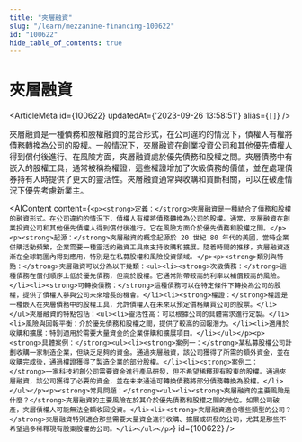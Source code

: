 ```yaml
---
title: "夾層融資"
slug: "/learn/mezzanine-financing-100622"
id: "100622"
hide_table_of_contents: true
---
```



# 夾層融資

<ArticleMeta id={100622} updatedAt={'2023-09-26 13:58:51'} alias={`[]`} />
<div className='border-solid border-b border-t-0 my-4 border-[var(--ifm-color-gray-300)]' />

夾層融資是一種債務和股權融資的混合形式，在公司違約的情況下，債權人有權將債務轉換為公司的股權。一般情況下，夾層融資在創業投資公司和其他優先債權人得到償付後進行。在風險方面，夾層融資處於優先債務和股權之間。夾層債務中有嵌入的股權工具，通常被稱為權證，這些權證增加了次級債務的價值，並在處理債券持有人時提供了更大的靈活性。夾層融資通常與收購和買斷相關，可以在破產情況下優先考慮新業主。

<AIContent content={`<p><strong>定義：</strong>夾層融資是一種結合了債務和股權的融資形式。在公司違約的情況下，債權人有權將債務轉換為公司的股權。通常，夾層融資在創業投資公司和其他優先債權人得到償付後進行。它在風險方面介於優先債務和股權之間。</p><p><strong>起源：</strong>夾層融資的概念起源於 20 世紀 80 年代的美國，當時企業併購活動頻繁，企業需要一種靈活的融資工具來支持收購和擴展。隨着時間的推移，夾層融資逐漸在全球範圍內得到應用，特別是在私募股權和風險投資領域。</p><p><strong>類別與特點：</strong>夾層融資可以分為以下幾類：<ul><li><strong>次級債務：</strong>這種債務在償付順序上低於優先債務，但高於股權。它通常附帶較高的利率以補償較高的風險。</li><li><strong>可轉換債務：</strong>這種債務可以在特定條件下轉換為公司的股權，提供了債權人蔘與公司未來增長的機會。</li><li><strong>權證：</strong>權證是一種嵌入在夾層債務中的股權工具，允許債權人在未來以預定價格購買公司的股票。</li></ul>夾層融資的特點包括：<ul><li>靈活性高：可以根據公司的具體需求進行定製。</li><li>風險與回報平衡：介於優先債務和股權之間，提供了較高的回報潛力。</li><li>適用於收購和擴展：特別適用於需要大量資金的企業併購和擴展項目。</li></ul></p><p><strong>具體案例：</strong><ul><li><strong>案例一：</strong>某私募股權公司計劃收購一家制造企業，但缺乏足夠的資金。通過夾層融資，該公司獲得了所需的額外資金，並在收購完成後，通過權證獲得了製造企業的部分股權。</li><li><strong>案例二：</strong>一家科技初創公司需要資金進行產品研發，但不希望稀釋現有股東的股權。通過夾層融資，該公司獲得了必要的資金，並在未來通過可轉換債務將部分債務轉換為股權。</li></ul></p><p><strong>常見問題：</strong><ul><li><strong>夾層融資的主要風險是什麼？</strong>夾層融資的主要風險在於其介於優先債務和股權之間的地位。如果公司破產，夾層債權人可能無法全額收回投資。</li><li><strong>夾層融資適合哪些類型的公司？</strong>夾層融資特別適合那些需要大量資金進行收購、擴展或研發的公司，尤其是那些不希望過多稀釋現有股東股權的公司。</li></ul></p>`} id={100622} />
